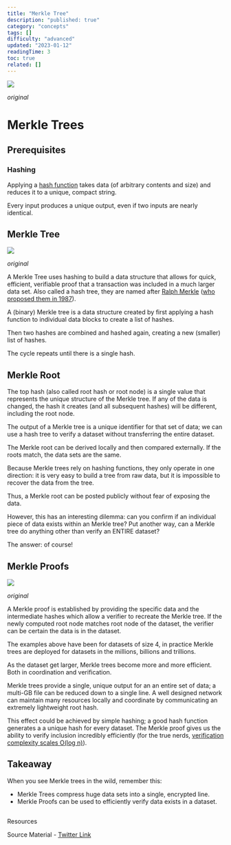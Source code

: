 ```yaml
---
title: "Merkle Tree"
description: "published: true"
category: "concepts"
tags: []
difficulty: "advanced"
updated: "2023-01-12"
readingTime: 3
toc: true
related: []
---
```


![](/images/merkle-tree-banner.png)

*original*

# Merkle Trees

## Prerequisites

### Hashing

Applying a [hash function](/concepts/hash) takes data (of arbitrary contents and size) and reduces it to a unique, compact string. 

Every input produces a unique output, even if two inputs are nearly identical.

## Merkle Tree

![](/images/merkle-tree-merkle-tree.jpeg)

*original*

A Merkle Tree uses hashing to build a data structure that allows for quick, efficient, verifiable proof that a transaction was included in a much larger data set. Also called a hash tree, they are named after [Ralph Merkle](https://en.wikipedia.org/wiki/Ralph_Merkle) ([who proposed them in 1987](http://people.eecs.berkeley.edu/~raluca/cs261-f15/readings/merkle.pdf)).

A (binary) Merkle tree is a data structure created by first applying a hash function to individual data blocks to create a list of hashes. 

Then two hashes are combined and hashed again, creating a new (smaller) list of hashes. 

The cycle repeats until there is a single hash.

## Merkle Root

The top hash (also called root hash or root node) is a single value that represents the unique structure of the Merkle tree. If any of the data is changed, the hash it creates (and all subsequent hashes) will be different, including the root node.

The output of a Merkle tree is a unique identifier for that set of data; we can use a hash tree to verify a dataset without transferring the entire dataset.

The Merkle root can be derived locally and then compared externally. If the roots match, the data sets are the same.

Because Merkle trees rely on hashing functions, they only operate in one direction: it is very easy to build a tree from raw data, but it is impossible to recover the data from the tree. 

Thus, a Merkle root can be posted publicly without fear of exposing the data.

However, this has an interesting dilemma: can you confirm if an individual piece of data exists within an Merkle tree? Put another way, can a Merkle tree do anything other than verify an ENTIRE dataset? 

The answer: of course!

## Merkle Proofs

![](/images/merkle-tree-merkle-proof.jpeg)

*original*

A Merkle proof is established by providing the specific data and the intermediate hashes which allow a verifier to recreate the Merkle tree. If the newly computed root node matches root node of the dataset, the verifier can be certain the data is in the dataset.

The examples above have been for datasets of size 4, in practice Merkle trees are deployed for datasets in the millions, billions and trillions. 

As the dataset get larger, Merkle trees become more and more efficient. Both in coordination and verification.

Merkle trees provide a single, unique output for an an entire set of data; a multi-GB file can be reduced down to a single line. A well designed network can maintain many resources locally and coordinate by communicating an extremely lightweight root hash.

This effect could be achieved by simple hashing; a good hash function generates a a unique hash for every dataset. The Merkle proof gives us the ability to verify inclusion incredibly efficiently (for the true nerds, [verification complexity scales O(log n)](https://en.wikipedia.org/wiki/Big_O_notation)).

## Takeaway

When you see Merkle trees in the wild, remember this: 

*   Merkle Trees compress huge data sets into a single, encrypted line. 
*   Merkle Proofs can be used to efficiently verify data exists in a dataset.

##   
Resources

Source Material - [Twitter Link](https://twitter.com/logarithmicrex/status/1567638108937801728)

